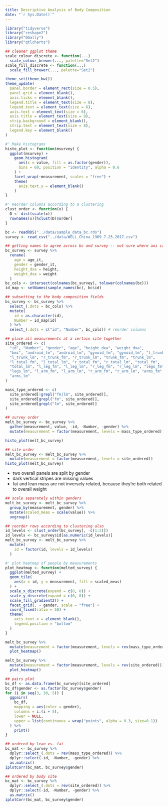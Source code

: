 ```yaml
---
title: Descriptive Analysis of Body Composition
date: "`r Sys.Date()`"
---
```


```r
library("tidyverse")
library("reshape2")
library("GGally")
library("qtlcharts")

## cleaner ggplot theme
scale_colour_discrete <- function(...)
  scale_colour_brewer(..., palette="Set2")
scale_fill_discrete <- function(...)
  scale_fill_brewer(..., palette="Set2")

theme_set(theme_bw())
theme_update(
  panel.border = element_rect(size = 0.5),
  panel.grid = element_blank(),
  axis.ticks = element_blank(),
  legend.title = element_text(size = 8),
  legend.text = element_text(size = 6),
  axis.text = element_text(size = 6),
  axis.title = element_text(size = 8),
  strip.background = element_blank(),
  strip.text = element_text(size = 8),
  legend.key = element_blank()
)
```

```r
#' Make histograms
histo_plot <- function(msurvey) {
  ggplot(msurvey) +
    geom_histogram(
      aes(x = value, fill = as.factor(gender)),
      bins = 60, position = "identity", alpha = 0.6
    ) +
    facet_wrap(~measurement, scales = "free") +
    theme(
      axis.text.y = element_blank()
    )
}

#' Reorder columns according to a clustering
clust_order <- function(x) {
  D <- dist(scale(x))
  rownames(x)[hclust(D)$order]
}
```

```r
bc <- readRDS("../data/sample_data_bc.rds")
survey <- read_csv("../data/WELL_China_1969_7.25.2017.csv")

## getting names to agree across bc and survey -- not sure where aoi came from
bc_survey <- survey %>%
  rename(
    age = age_it,
    gender = gender_it,
    height_dxa = height,
    weight_dxa = weight
  )
bc_cols <- intersect(colnames(bc_survey), tolower(colnames(bc)))
id_map <- setNames(sample_names(bc), bc$id)

## subsetting to the body composition fields
bc_survey <- bc_survey %>%
  select_(.dots = bc_cols) %>%
  mutate(
    id = as.character(id),
    Number = id_map[id]
  ) %>%
  select_(.dots = c("id", "Number", bc_cols)) # reorder columns
```

```r
## place all measurements at a certain site together
site_ordered <- c(
  "id", "Number", "gender", "age", "height_dxa", "weight_dxa",
  "bmi", "android_fm", "android_lm", "gynoid_fm", "gynoid_lm", "l_trunk_fm",
  "l_trunk_lm", "r_trunk_fm", "r_trunk_lm", "trunk_fm", "trunk_lm",
  "l_total_fm", "l_total_lm", "r_total_fm", "r_total_lm", "total_fm",
  "total_lm", "l_leg_fm", "l_leg_lm", "r_leg_fm", "r_leg_lm", "legs_fm",
  "legs_lm", "l_arm_fm", "l_arm_lm", "r_arm_fm", "r_arm_lm", "arms_fm",
  "arms_lm"
)

mass_type_ordered <- c(
  site_ordered[!grepl("fm|lm", site_ordered)],
  site_ordered[grepl("fm", site_ordered)],
  site_ordered[grepl("lm", site_ordered)]
)
```

```r
## survey order
melt_bc_survey <- bc_survey %>%
  gather(measurement, value, -id, -Number, -gender) %>%
  mutate(measurement = factor(measurement, levels = mass_type_ordered))

histo_plot(melt_bc_survey)

## site order
melt_bc_survey <- melt_bc_survey %>%
  mutate(measurement = factor(measurement, levels = site_ordered))
histo_plot(melt_bc_survey)
```

* two overall panels are split by gender
* dark vertical stripes are missing values
* fat and lean mass are not inversely related, because they're both related to
  overall weight

```r
## scale separately within genders
melt_bc_survey <- melt_bc_survey %>%
  group_by(measurement, gender) %>%
  mutate(scaled_meas = scale(value)) %>%
  ungroup()

## reorder rows according to clustering also
id_levels <- clust_order(bc_survey[, -c(1:2)])
id_levels <- bc_survey$id[as.numeric(id_levels)]
melt_bc_survey <- melt_bc_survey %>%
  mutate(
    id = factor(id, levels = id_levels)
  )

#' plot heatmap of people by measurements
plot_heatmap <- function(melted_survey) {
  ggplot(melted_survey) +
  geom_tile(
    aes(x = id, y = measurement, fill = scaled_meas)
  ) +
  scale_x_discrete(expand = c(0, 0)) +
  scale_y_discrete(expand = c(0, 0)) +
  scale_fill_gradient2() +
  facet_grid(. ~ gender, scale = "free") +
  coord_fixed(ratio = 50) +
  theme(
    axis.text.x = element_blank(),
    legend.position = "bottom"
  )
}

melt_bc_survey %>%
  mutate(measurement = factor(measurement, levels = rev(mass_type_ordered))) %>%
  plot_heatmap()

melt_bc_survey %>%
  mutate(measurement = factor(measurement, levels = rev(site_ordered))) %>%
  plot_heatmap()
```

```r
## pairs plot
bc_df <- as.data.frame(bc_survey)[site_ordered]
bc_df$gender <- as.factor(bc_survey$gender)
for (i in seq(3, 30, 5)) {
  ggpairs(
    bc_df,
    mapping = aes(color = gender),
    columns = i:(i + 5),
    lower = NULL,
    upper = list(continuous = wrap("points", alpha = 0.3, size=0.1))
  ) %>%
    print()
}
```

```r
## ordered by lean vs. fat
bc_mat <- bc_survey %>%
  dplyr::select_(.dots = rev(mass_type_ordered)) %>%
  dplyr::select(-id, -Number, -gender) %>%
  as.matrix()
iplotCorr(bc_mat, bc_survey$gender)

## ordered by body site
bc_mat <- bc_survey %>%
  dplyr::select_(.dots = rev(site_ordered)) %>%
  dplyr::select(-id, -Number, -gender) %>%
  as.matrix()
iplotCorr(bc_mat, bc_survey$gender)
```
